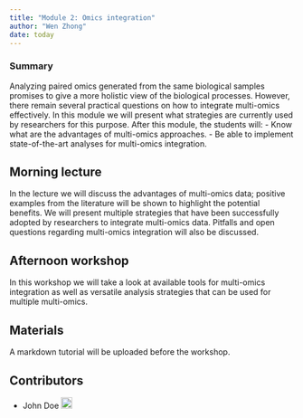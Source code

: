 ```yaml
---
title: "Module 2: Omics integration"
author: "Wen Zhong"
date: today
---
```


::: {.callout-tip}

### Summary
Analyzing paired omics generated from the same biological samples promises to give a more holistic view of the biological processes.
However, there remain several practical questions on how to integrate multi-omics effectively. 
In this module we will present what strategies are currently used by researchers for this purpose.
After this module, the students will:
- Know what are the advantages of multi-omics approaches.
- Be able to implement state-of-the-art analyses for multi-omics integration.
:::

## Morning lecture
In the lecture we will discuss the advantages of multi-omics data; positive examples from the literature will be shown to highlight the potential benefits.
We will present multiple strategies that have been successfully adopted by researchers to integrate multi-omics data.
Pitfalls and open questions regarding multi-omics integration will also be discussed.

## Afternoon workshop
In this workshop we will take a look at available tools for multi-omics integration as well as versatile analysis strategies that can be used for multiple multi-omics.

## Materials
A markdown tutorial will be uploaded before the workshop.


## Contributors

- John Doe <a href="https://orcid.org/0009-XXXX" rel="orcid"><img src="img/ORCID_Logomark.png" alt="" width="20" height="20"/></a>
